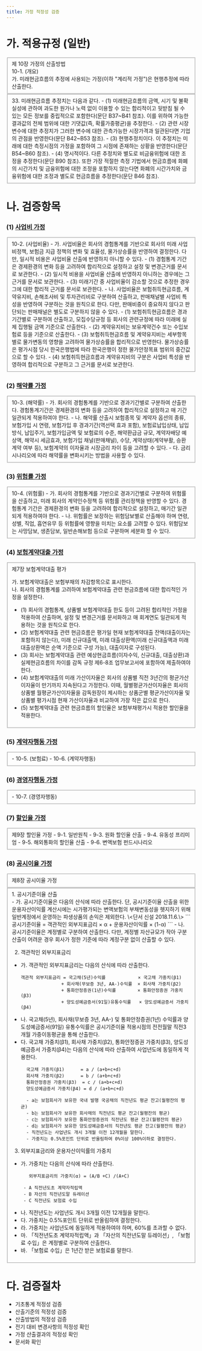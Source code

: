 ```yaml
---
title: 가정 적정성 검증
---
```


# 가. 적용규정 (일반)

<Fieldset legend = "보험업감독업무시행세칙 별표 35 (책임준비금 산출기준)" toggleable>
제 10장 가정의 산출방법<br/> 10-1. (개요)<br/>
가. 미래현금흐름의 추정에 사용되는 가정(이하 "계리적 가정")은 현행추정에 따라 산출한다.
</Fieldset>

<Fieldset legend = "기업회계기준서 제1117호" toggleable>
33. 미래현금흐름 추정치는 다음과 같다.
  - (1) 미래현금흐름의 금액, 시기 및 불확실성에 관하여 과도한 원가나 노력 없이 이용할 수 있는 합리적이고 뒷받침 될 수 있는 모든 정보를 중립적으로 포함한다(문단 B37~B41 참조). 이를 위하여 가능한 결과값의 전체 범위에 대한 기댓값(즉, 확률가중평균)을 추정한다.
  - (2) 관련 시장 변수에 대한 추정치가 그러한 변수에 대한 관측가능한 시장가격과 일관된다면 기업의 관점을 반영한다(문단 B42~B53 참조).
  - (3) 현행추정치이다. 이 추정치는 미래에 대한 측정시점의 가정을 포함하여 그 시점에 존재하는 상황을 반영한다(문단 B54~B60 참조).
  - (4) 명시적이다. 다른 추정치와 별도로 비금융위험에 대한 조정을 추정한다(문단 B90 참조). 또한 가장 적절한 측정 기법에서 현금흐름에 화폐의 시간가치 및 금융위험에 대한 조정을 포함하지 않는다면 화폐의 시간가치와 금융위험에 대한 조정과 별도로 현금흐름을 추정한다(문단 B46 참조).
</Fieldset>

# 나. 검증항목

### (1) [사업비 가정](/kics/assum_expen/)
<Fieldset legend = "별표 35. 책임준비금 산출기준" toggleable>
10-2. (사업비율)
- 가. 사업비율은 회사의 경험통계를 기반으로 회사의 미래 사업비정책, 보험금 지급 정책의 변화 및 효율성, 물가상승률을 반영하여 결정한다. 다만, 일시적 비용은 사업비율 산출에 반영하지 아니할 수 있다.
  - (1) 경험통계 기간은 경제환경의 변화 등을 고려하여 합리적으로 설정하고 설정 및 변경근거를 문서로 보관한다.
  - (2) 일시적 비용을 사업비율 산출에 반영하지 아니하는 경우에는 그 근거를 문서로 보관한다.
  - (3) 미래기간 중 사업비율이 감소할 것으로 추정한 경우 그에 대한 합리적 근거를 문서로 보관한다.
- 나. 사업비율은 보험취득현금흐름, 계약유지비, 손해조사비 및 투자관리비로 구분하여 산출하고, 판매채널별 사업비 특성을 반영하여 구분하는 것을 원칙으로 한다. 다만, 판매비중이 중요하지 않다고 판단되는 판매채널은 별도로 구분하지 않을 수 있다.
  - (1) 보험취득현금흐름은 경과기간별로 구분하여 산출하고, 모집수당규정 등 회사의 관련규정에 따라 미래에 실제 집행될 금액 기준으로 산출한다.
  - (2) 계약유지비는 보유계약건수 또는 수입보험료 등을 기준으로 산출한다.
  - (3) 보험취득현금흐름 및 계약유지비는 세부항목별로 물가변동의 영향을 고려하여 물가상승률을 합리적으로 반영한다. 물가상승률은 평가시점 당시 한국은행법에 따라 한국은행이 정한 물가안정목표 범위의 중간값으로 할 수 있다.
  - (4) 보험취득현금흐름과 계약유지비의 구분은 사업비 특성을 반영하여 합리적으로 구분하고 그 근거를 문서로 보관한다.
</Fieldset>

### (2) [해약률 가정](/kics/assum_cncl/)
<Fieldset legend = "별표 35. 책임준비금 산출기준" toggleable>
10-3. (해약률)
- 가. 회사의 경험통계를 기반으로 경과기간별로 구분하여 산출한다. 경험통계기간은 경제환경의 변화 등을 고려하여 합리적으로 설정하고 매 기간 일관되게 적용하여야 한다.
- 나. 해약률 산출시 보험종목 및 계약자 옵션의 종류, 보험가입 시 연령, 보험가입 후 경과기간(역선택 효과 포함), 보험료납입상태, 납입방식, 납입주기, 보험가입금액 및 보험료의 수준, 해약환급금 규모, 계약자배당 예상액, 해약시 세금효과, 보험가입 채널(판매채널), 수당, 계약상태(계약부활, 승환계약 여부 등), 보험계약의 이자율과 시장금리 차이 등을 고려할 수 있다.
- 다. 금리시나리오에 따라 해약률을 변화시키는 방법을 사용할 수 있다.
</Fieldset>

### (3) [위험률 가정](/kics/assum_riskr/)
<Fieldset legend = "별표 35. 책임준비금 산출기준" toggleable>
10-4. (위험률)
- 가. 회사의 경험통계를 기반으로 경과기간별로 구분하여 위험률을 산출하고, 미래 회사의 계약인수정책 등 위험률 관리정책을 반영할 수 있다. 경험통계 기간은 경제환경의 변화 등을 고려하여 합리적으로 설정하고, 매기간 일관되게 적용하여야 한다.
- 나. 위험률은 보장하는 위험담보별로 산출해야 하며 연령, 성별, 직업, 흡연유무 등 위험률에 영향을 미치는 요소를 고려할 수 있다. 위험담보는 사망담보, 생존담보, 일반손해보험 등으로 구분하며 세분화 할 수 있다.
</Fieldset>

### (4) [보험계약대출 가정](/kics/assum_ploan/)
<Fieldset legend = "별표 35. 책임준비금 산출기준" toggleable>
제7장 보험계약대출 평가

가. 보험계약대출은 보험부채의 차감항목으로 표시한다.<br/>
나. 회사의 경험통계를 고려하여 보험계약대출 관련 현금흐름에 대한 합리적인 가정을 설정한다.
- (1) 회사의 경험통계, 상품별 보험계약대출 한도 등이 고려된 합리적인 가정을 적용하여 산출하며, 설정 및 변경근거를 문서화하고 매 회계연도 일관되게 적용하는 것을 원칙으로 한다.
- (2) 보험계약대출 관련 현금흐름은 평가일 현재 보험계약대출 잔액(대출이자는 포함하지 않는다), 미래 신규대출액, 미래 대출상환액(미래 신규대출액과 미래 대출상환액은 순액 기준으로 구성 가능), 대출이자로 구성된다.
- (3) 회사는 보험계약대출 관련 예상현금흐름(이자수익, 신규대출, 대출상환)과 실제현금흐름의 차이를 감독 규정 제6-8조 업무보고서에 포함하여 제출하여야 한다.
- (4) 보험계약대출의 미래 가산이자율은 회사의 상품별 직전 3년간의 평균가산이자율이 만기까지 지속된다고 가정한다. 이때, 월별평균가산이자율은 회사의 상품별 월평균가산이자율을 감독원장이 제시하는 상품군별 평균가산이자율 및 상품별 평가시점 현재 가산이자율과 비교하여 가장 작은 값으로 한다.
- (5) 보험계약대출 관련 현금흐름의 할인율은 보험부채평가시 적용한 할인율을 적용한다.
</Fieldset>

### (5) [계약자행동 가정](/kics/assum_ctrbh/)
<Fieldset legend = "별표 35. 책임준비금 산출기준" toggleable>
- 10-5. (보험료)
- 10-6. (계약자행동)
</Fieldset>

### (6) [경영자행동 가정](/kics/assum_admbh/)
<Fieldset legend = "별표 35. 책임준비금 산출기준" toggleable>
- 10-7. (경영자행동)
</Fieldset>

### (7) [할인율 가정](/kics/assum_dcntr/)
<Fieldset legend = "별표 35. 책임준비금 산출기준" toggleable>
제9장 할인율 가정
- 9-1. 일반원칙
- 9-3. 원화 할인율 산출
- 9-4. 유동성 프리미엄
- 9-5. 해외통화의 할인율 산출
- 9-6. 변액보험 펀드시나리오
</Fieldset>

### (8) [공시이율 가정](/kics/assum_discr/)
<Fieldset legend = "별표 35. 책임준비금 산출기준" toggleable>
제8장 공시이율 가정
</Fieldset>
<Fieldset legend = "별표 27. 공시기준이율 산출기준" toggleable>
1. 공시기준이율 산출<br/>
- 가. 공시기준이율은 다음의 산식에 따라 산출한다. 단, 공시기준이율 산출을 위한 운용자산이익률 계산시에는 시가평가되는 변액보험의 부채변동성을 헷지하기 위해 일반계정에서 운영하는 파생상품의 손익은 제외한다. \<단서 신설 2018.11.6.\>
  ```
  공시기준이율 = 객관적인 외부지표금리 × α + 운용자산이익률 × (1-α)
  ```
- 나. 공시기준이율은 계정별로 구분하여 산출한다. 다만, 계정별 자산규모가 작아 구분산출이 어려운 경우 회사가 정한 기준에 따라 계정구분 없이 산출할 수 있다.

2. 객관적인 외부지표금리
- 가. 객관적인 외부지표금리는 다음의 산식에 따라 산출한다.
  ```
  객관적 외부지표금리 = 국고채(5년)수익률            × 국고채 가중치(β1)
                 + 회사채(무보증 3년, AA-)수익률  × 회사채 가중치(β2)
                 + 통화안정증권(1년)수익률        × 통화안정증권 가중치(β3)
                 + 양도성예금증서(91일)유통수익률   × 양도성예금증서 가중치(β4)
  ```
- 나. 국고채(5년), 회사채(무보증 3년, AA-) 및 통화안정증권(1년) 수익률과 양도성예금증서(91일) 유통수익률은 공시기준이율 적용시점의 전전월말 직전3개월 가중이동평균을 통해 산출한다.
- 다. 국고채 가중치(β1), 회사채 가중치(β2), 통화안정증권 가중치(β3), 양도성예금증서 가중치(β4)는 다음의 산식에 따라 산출하여 사업년도에 동일하게 적용한다.
  ```
    국고채 가중치(β1)      = a / (a+b+c+d)
    회사채 가중치(β2)      = b / (a+b+c+d)
    통화안정증권 가중치(β3)  = c / (a+b+c+d)
    양도성예금증서 가중치(β4) = d / (a+b+c+d)

    - a는 보험회사가 보유한 국내 발행 국공채의 직전년도 평균 잔고(월평잔의 평균)
    - b는 보험회사가 보유한 회사채의 직전년도 평균 잔고(월평잔의 평균)
    - c는 보험회사가 보유한 통화안정증권의 직전년도 평균 잔고(월평잔의 평균)
    - d는 보험회사가 보유한 양도성예금증서의 직전년도 평균 잔고(월평잔의 평균)
    - 직전년도는 사업년도 개시 3개월 이전 12개월을 말한다.
    - 가중치는 0.5%포인트 단위로 반올림하여 0%이상 100%이하로 결정한다.
  ```

3. 외부지표금리와 운용자산이익률의 가중치
- 가. 가중치는 다음의 산식에 따라 산출한다.
  ```
     외부지표금리의 가중치(α) = (A/B +C) /(A+C)

   - A 직전년도초 계약자적립액
   - B 자산의 직전년도말 듀레이션
   - C 직전년도 보험료 수입
  ```
- 나. 직전년도는 사업년도 개시 3개월 이전 12개월을 말한다.
- 다. 가중치는 0.5%포인트 단위로 반올림하여 결정한다.
- 라. 가중치는 사업년도에 동일하게 적용하여야 하며, 60%를 초과할 수 없다.
- 마. 「직전년도초 계약자적립액」과 「자산의 직전년도말 듀레이션」, 「보험료 수입」은 계정별로 구분하여 산출한다.
- 바. 「보험료 수입」은 1년간 받은 보험료를 말한다.
</Fieldset>

# 다. 검증절차

- 기초통계 적정성 검증
- 산출기준의 적정성 검증
- 산출방법의 적정성 검증
- 전기 대비 변경사항의 적정성 확인
- 가정 산출결과의 적정성 확인
- 문서화 확인
